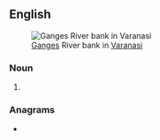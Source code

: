 {{also|riverbank|river-bank}}
==English==
[[File:Ahilya Ghat by the Ganges, Varanasi.jpg|thumb|[[:w:Ganges|Ganges]] River bank in [[:w:Varanasi|Varanasi]]]]

===Noun===
{{en-noun}}

# {{alt form|riverbank|lang=en}}

===Anagrams===
* {{anagrams|en|a=abeiknrrv|Rivenbark}}